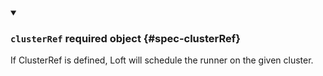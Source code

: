 


<details className="config-field" data-expandable="true" open>
<summary>

### `clusterRef` <span className="config-field-required" data-required="false">required</span> <span className="config-field-type">object</span> <span className="config-field-default"></span> <span className="config-field-enum"></span> {#spec-clusterRef}

If ClusterRef is defined, Loft will schedule the runner on the given
cluster.

</summary>

<PartialClusterRefreference />


</details>
